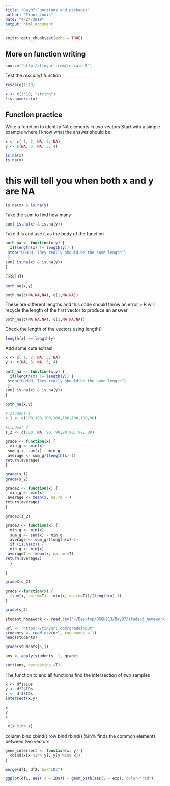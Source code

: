 ```yaml
---
title: "Day07:Functions and packages"
author: "Tiani Louis"
date: "4/24/2019"
output: html_document
---
```



```r
knitr::opts_chunk$set(echo = TRUE)
```
## More on function writing 
```r
source("http://tinyurl.com/rescale-R")
```

Test the *rescale()* function
```r
rescale(1:10)
```

```r
x <- c(1:10, "string")
!is.numeric(x)
```
## Function practice
Write a function to identify NA elements in two vectors
Start with a simple example where I know what the answer should be 
```r
x <- c( 1, 2, NA, 3, NA)
y <- c(NA, 3, NA, 3, 4)
```
```r
is.na(x)
is.na(y)
```
# this will tell you when both x and y are NA

```r
is.na(x) & is.na(y)
```
Take the sum to find how many 
```r
sum( is.na(x) & is.na(y))
```

Take this and use it as the body of the function 
```r
both_na <- function(x,y) {
  if(length(x) != length(y)) {
 stop("UHHHH, They really should be the same length")
 }
sum( is.na(x) & is.na(y))  
}
```

TEST IT!
```r
both_na(x,y)
```
```r
both_na(c(NA,NA,NA), c(1,NA,NA))

```
These are different lengths and this code should throw an error > R will recycle the length of the first vector to produce an answer
```r
both_na(c(NA,NA,NA), c(1,NA,NA,NA))
```
Check the length of the vectors using length()
```r
length(x) == length(y)
```
Add some cute extras!

```r
x <- c( 1, 2, NA, 3, NA)
y <- c(NA, 3, NA, 3, 4)

both_na <- function(x,y) {
  if(length(x) != length(y)) {
 stop("UHHHH, They really should be the same length")
 }
sum( is.na(x) & is.na(y))  
}

both_na(x,y)
```
```r
# student 1
s_1 <- c(100,100,100,100,100,100,100,90)

#student 2
s_2 <- c(100, NA, 90, 90,90,90, 97, 80)
```

```r
grade <- function(x) {
  min_g <- min(x)
 sum_g <- sum(x) - min_g
 average <- sum_g/(length(x)-1)
return(average)
}
```

```r
grade(s_1)
grade(s_2)
```
```r
grade2 <- function(x) {
  min_g <- min(x)
 average <- mean(x, na.rm =T)
return(average)
}
```


```r
grade2(s_2)

```
```r
grade3 <- function(x) {
  min_g <- min(x)
  sum_g <- sum(x) - min_g
  average <- sum_g/(length(x)-1)
  if (is.na(x)) {
  min_g <- min(x)
 average2 <- mean(x, na.rm =T)
return(average2)
  }
 
}
```

```r
grade3(s_2)
```
```r
grade <-function(x) {
  (sum(x, na.rm=T) - min(x, na.rm=T))/(length(x)-1)
}
```


```r
grade(s_2)
```
```r
student_homework <- read.csv("~/Desktop/BGGN213/Day07/student_homework.csv")
```

```r
url <- "https://tinyurl.com/gradeinput"
students <- read.csv(url, row.names = 1)
head(students)
```
```r
grade(students[5,])
```
```r
ans <- apply(students, 1, grade)
```

```r
sort(ans, decreasing =T)
```
The function to end all functions 
find the intersection of two samples
```r
x <- df1$IDs
y <- df2$IDs
z <- df3$IDs
intersect(x,y)


```
```r
x
y
z

 x[x %in% z]
```
column bind cbind() row bind rbind()
%in% finds the common elements between two vectors 
```r
gene_intersect <- function(x, y) {
  cbind(x[x %in% y], y[y %in% x])
}
```

```r
merge(df1, df2, by="IDs")
```


```r
ggplot(df1, aes( x = IDs)) + geom_path(aes(y = exp), color="red")

```
